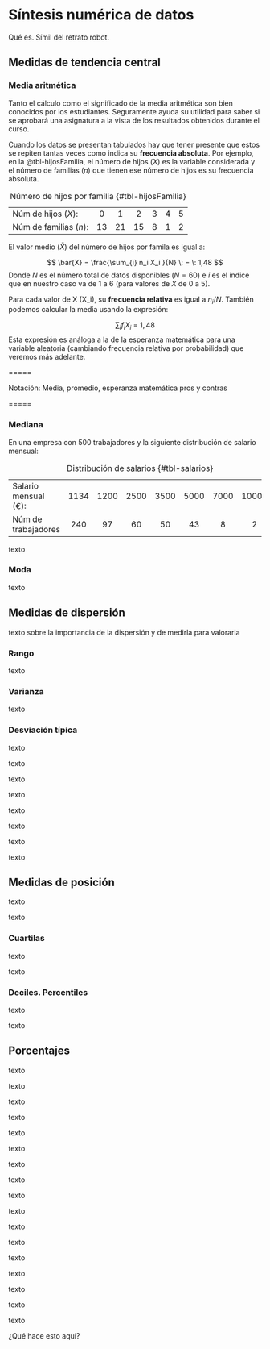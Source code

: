 # Síntesis numérica de datos

Qué es. Símil del retrato robot.

## Medidas de tendencia central

### Media aritmética {.unnumbered}

Tanto el cálculo como el significado de la media aritmética son bien conocidos por los estudiantes. Seguramente ayuda su utilidad para saber si se aprobará una asignatura a la vista de los resultados obtenidos durante el curso.

Cuando los datos se presentan tabulados hay que tener presente que estos se repiten tantas veces como indica su **frecuencia absoluta**. Por ejemplo, en la @tbl-hijosFamilia, el número de hijos (*X*) es la variable considerada y el número de familias (*n*) que tienen ese número de hijos es su frecuencia absoluta.

|                        |     |     |     |     |     |     |
|------------------------|:---:|:---:|:---:|:---:|:---:|:---:|
| Núm de hijos (*X*):    |  0  |  1  |  2  |  3  |  4  |  5  |
| Núm de familias (*n*): | 13  | 21  | 15  |  8  |  1  |  2  |

: Número de hijos por familia {#tbl-hijosFamilia}

El valor medio ($\bar{X}$) del número de hijos por famila es igual a:

$$
\bar{X} = \frac{\sum_{i} n_i X_i }{N} \:  = \:  1,48
$$ Donde $N$ es el número total de datos disponibles ($N=60$) e $i$ es el índice que en nuestro caso va de 1 a 6 (para valores de $X$ de 0 a 5).

Para cada valor de X (X_i), su **frecuencia relativa** es igual a $n_i/N$. También podemos calcular la media usando la expresión:

$$
\sum_{i} f_i X_i \:  = \:  1,48
$$ Esta expresión es análoga a la de la esperanza matemática para una variable aleatoria (cambiando frecuencia relativa por probabilidad) que veremos más adelante.

=====

Notación: Media, promedio, esperanza matemática pros y contras

=====

### Mediana {.unnumbered}

En una empresa con 500 trabajadores y la siguiente distribución de salario mensual:

|                      |      |      |      |      |      |      |       |
|----------------------|:----:|:----:|:----:|:----:|:----:|:----:|:-----:|
| Salario mensual (€): | 1134 | 1200 | 2500 | 3500 | 5000 | 7000 | 10000 |
| Núm de trabajadores  | 240  |  97  |  60  |  50  |  43  |  8   |   2   |

: Distribución de salarios {#tbl-salarios}

texto

### Moda {.unnumbered}

texto

## Medidas de dispersión

texto sobre la importancia de la dispersión y de medirla para valorarla

### Rango {.unnumbered}

texto

### Varianza {.unnumbered}

texto

### Desviación típica {.unnumbered}

texto

texto

texto

texto

texto

texto

texto

texto

## Medidas de posición

texto

texto


### Cuartilas {.unnumbered}

texto

texto


### Deciles. Percentiles {.unnumbered}

texto

texto


## Porcentajes

texto

texto

texto

texto

texto

texto

texto

texto

texto

texto

texto

texto

texto

texto

texto

texto

texto

¿Qué hace esto aquí?
